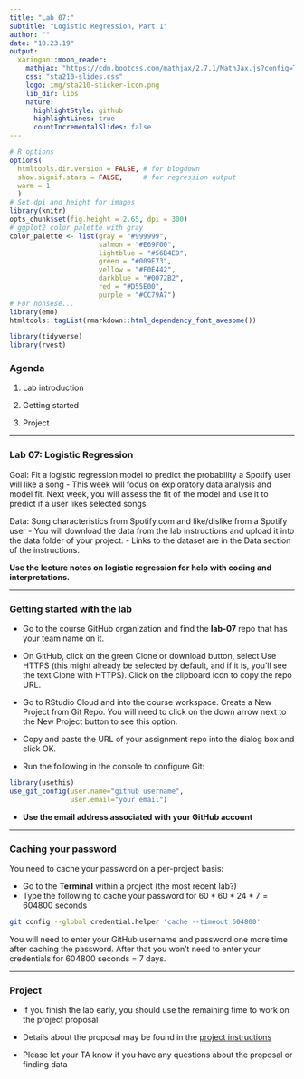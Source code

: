 ```yaml
---
title: "Lab 07:"
subtitle: "Logistic Regression, Part 1"
author: ""
date: "10.23.19"
output:
  xaringan::moon_reader:
    mathjax: "https://cdn.bootcss.com/mathjax/2.7.1/MathJax.js?config=TeX-MML-AM_HTMLorMML"
    css: "sta210-slides.css"
    logo: img/sta210-sticker-icon.png
    lib_dir: libs
    nature:
      highlightStyle: github
      highlightLines: true
      countIncrementalSlides: false
---
```


```r
# R options
options(
  htmltools.dir.version = FALSE, # for blogdown
  show.signif.stars = FALSE,     # for regression output
  warm = 1
  )
# Set dpi and height for images
library(knitr)
opts_chunk$set(fig.height = 2.65, dpi = 300) 
# ggplot2 color palette with gray
color_palette <- list(gray = "#999999", 
                      salmon = "#E69F00", 
                      lightblue = "#56B4E9", 
                      green = "#009E73", 
                      yellow = "#F0E442", 
                      darkblue = "#0072B2", 
                      red = "#D55E00", 
                      purple = "#CC79A7")
# For nonsese...
library(emo)
htmltools::tagList(rmarkdown::html_dependency_font_awesome())
```

```r
library(tidyverse)
library(rvest)
```


### Agenda


1. Lab introduction

2. Getting started

3. Project

---

### Lab 07: Logistic Regression

<font class="vocab">Goal: </font> Fit a logistic regression model to predict the probability a Spotify user will like a song
- This week will focus on exploratory data analysis and model fit. Next week, you will assess the fit of the model and use it to predict if a user likes selected songs

<font class="vocab">Data: </font> Song characteristics from Spotify.com and like/dislike from a Spotify user
- You will download the data from the lab instructions and upload it into the data folder of your project. 
- Links to the dataset are in the Data section of the instructions.

**Use the lecture notes on logistic regression for help with coding and interpretations.**


---

### Getting started with the lab

- Go to the course GitHub organization and find the **lab-07** repo that has your team name on it.

- On GitHub, click on the green Clone or download button, select Use HTTPS (this might already be selected by default, and if it is, you’ll see the text Clone with HTTPS). Click on the clipboard icon to copy the repo URL.

- Go to RStudio Cloud and into the course workspace. Create a New Project from Git Repo. You will need to click on the down arrow next to the New Project button to see this option.

- Copy and paste the URL of your assignment repo into the dialog box and click OK. 

- Run the following in the console to configure Git:

```r
library(usethis)
use_git_config(user.name="github username", 
               user.email="your email")
```

- **Use the email address associated with your GitHub account**

---

### Caching your password

You need to cache your password on a per-project basis: 

- Go to the **Terminal** within a project (the most recent lab?)
- Type the following to cache your password for $60 * 60 * 24 * 7 = 604800$ seconds

```bash
git config --global credential.helper 'cache --timeout 604800'
```

You will need to enter your GitHub username and password one more time after caching the password. After that you won't need to enter your credentials for 604800 seconds = 7 days.

---

### Project

- If you finish the lab early, you should use the remaining time to work on the project proposal 

- Details about the proposal may be found in the [project instructions](https://www2.stat.duke.edu/courses/Fall19/sta210.001/project/project.html)

- Please let your TA know if you have any questions about the proposal or finding data


